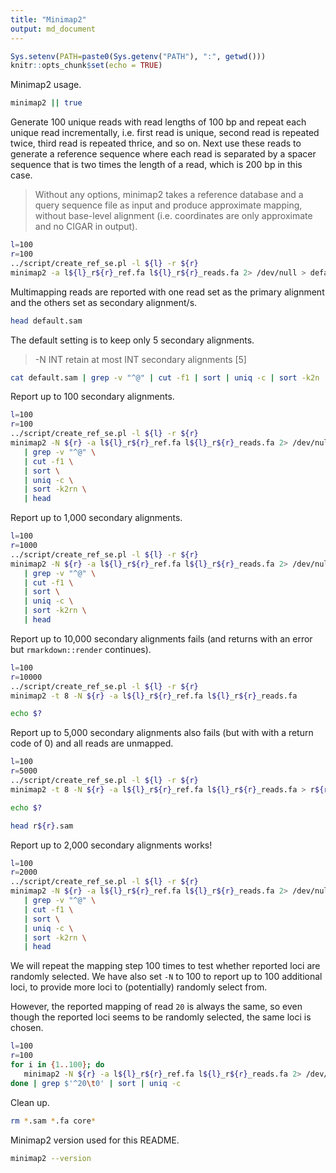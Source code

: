 ```yaml
---
title: "Minimap2"
output: md_document
---
```


```r
Sys.setenv(PATH=paste0(Sys.getenv("PATH"), ":", getwd()))
knitr::opts_chunk$set(echo = TRUE)
```

Minimap2 usage.

```bash
minimap2 || true
```

Generate 100 unique reads with read lengths of 100 bp and repeat each unique read incrementally, i.e. first read is unique, second read is repeated twice, third read is repeated thrice, and so on. Next use these reads to generate a reference sequence where each read is separated by a spacer sequence that is two times the length of a read, which is 200 bp in this case.

>Without any options, minimap2 takes a reference database and a query sequence file as input and produce approximate mapping, without base-level alignment (i.e. coordinates are only approximate and no CIGAR in output).

```bash
l=100
r=100
../script/create_ref_se.pl -l ${l} -r ${r}
minimap2 -a l${l}_r${r}_ref.fa l${l}_r${r}_reads.fa 2> /dev/null > default.sam
```

Multimapping reads are reported with one read set as the primary alignment and the others set as secondary alignment/s.

```bash
head default.sam
```

The default setting is to keep only 5 secondary alignments.

>-N INT       retain at most INT secondary alignments [5]

```bash
cat default.sam | grep -v "^@" | cut -f1 | sort | uniq -c | sort -k2n | head
```

Report up to 100 secondary alignments.

```bash
l=100
r=100
../script/create_ref_se.pl -l ${l} -r ${r}
minimap2 -N ${r} -a l${l}_r${r}_ref.fa l${l}_r${r}_reads.fa 2> /dev/null \
   | grep -v "^@" \
   | cut -f1 \
   | sort \
   | uniq -c \
   | sort -k2rn \
   | head
```

Report up to 1,000 secondary alignments.

```bash
l=100
r=1000
../script/create_ref_se.pl -l ${l} -r ${r}
minimap2 -N ${r} -a l${l}_r${r}_ref.fa l${l}_r${r}_reads.fa 2> /dev/null \
   | grep -v "^@" \
   | cut -f1 \
   | sort \
   | uniq -c \
   | sort -k2rn \
   | head
```

Report up to 10,000 secondary alignments fails (and returns with an error but `rmarkdown::render` continues).

```bash
l=100
r=10000
../script/create_ref_se.pl -l ${l} -r ${r}
minimap2 -t 8 -N ${r} -a l${l}_r${r}_ref.fa l${l}_r${r}_reads.fa

echo $?
```

Report up to 5,000 secondary alignments also fails (but with with a return code of 0) and all reads are unmapped.

```bash
l=100
r=5000
../script/create_ref_se.pl -l ${l} -r ${r}
minimap2 -t 8 -N ${r} -a l${l}_r${r}_ref.fa l${l}_r${r}_reads.fa > r${r}.sam

echo $?

head r${r}.sam
```

Report up to 2,000 secondary alignments works!

```bash
l=100
r=2000
../script/create_ref_se.pl -l ${l} -r ${r}
minimap2 -N ${r} -a l${l}_r${r}_ref.fa l${l}_r${r}_reads.fa 2> /dev/null \
   | grep -v "^@" \
   | cut -f1 \
   | sort \
   | uniq -c \
   | sort -k2rn \
   | head
```

We will repeat the mapping step 100 times to test whether reported loci are randomly selected. We have also set `-N` to 100 to report up to 100 additional loci, to provide more loci to (potentially) randomly select from.

However, the reported mapping of read `20` is always the same, so even though the reported loci seems to be randomly selected, the same loci is chosen.

```bash
l=100
r=100
for i in {1..100}; do
   minimap2 -N ${r} -a l${l}_r${r}_ref.fa l${l}_r${r}_reads.fa 2> /dev/null
done | grep $'^20\t0' | sort | uniq -c
```

Clean up.

```bash
rm *.sam *.fa core*
```

Minimap2 version used for this README.

```bash
minimap2 --version
```


